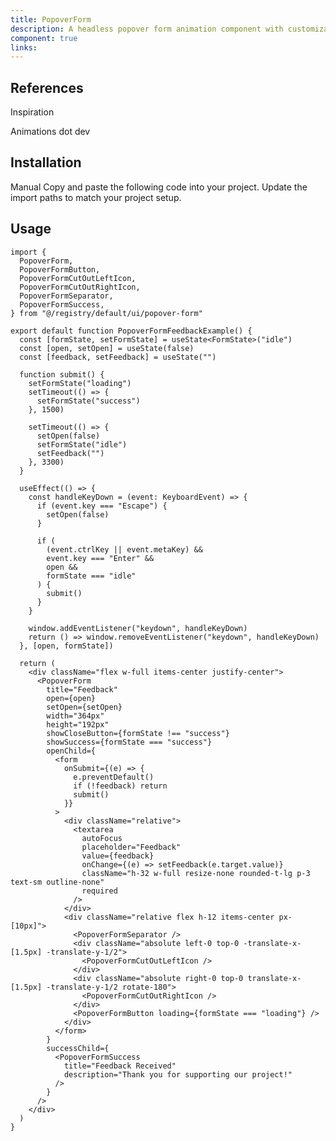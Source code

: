 ```yaml
---
title: PopoverForm
description: A headless popover form animation component with customizable options.
component: true
links:
---
```


<ComponentPreview
  name="popover-form-demo"
  className="[&_.preview>[data-orientation=vertical]]:sm:max-w-[70%]"
  description="All variations"
/>

## References

<Citations>
  <p className="font-medium text-primary">Inspiration</p>
  <CitationList>
    <CitationItem>
      <CitationLink
        href="https://animations.dev/learn"
        target="_blank"
        rel="noopener noreferrer"
      >
        Animations dot dev
      </CitationLink>
    </CitationItem>
  </CitationList>
</Citations>

## Installation

<Tabs defaultValue="manual">
  <TabsList>
    <TabsTrigger value="manual">Manual</TabsTrigger>
  </TabsList>
  <TabsContent value="manual">
    <Steps>
      <Step>Copy and paste the following code into your project.</Step>
      <ComponentSource name="popover-form" />
      <Step>Update the import paths to match your project setup.</Step>
    </Steps>
  </TabsContent>
</Tabs>

## Usage

```tsx
import {
  PopoverForm,
  PopoverFormButton,
  PopoverFormCutOutLeftIcon,
  PopoverFormCutOutRightIcon,
  PopoverFormSeparator,
  PopoverFormSuccess,
} from "@/registry/default/ui/popover-form"
```

```typescriptreact
export default function PopoverFormFeedbackExample() {
  const [formState, setFormState] = useState<FormState>("idle")
  const [open, setOpen] = useState(false)
  const [feedback, setFeedback] = useState("")

  function submit() {
    setFormState("loading")
    setTimeout(() => {
      setFormState("success")
    }, 1500)

    setTimeout(() => {
      setOpen(false)
      setFormState("idle")
      setFeedback("")
    }, 3300)
  }

  useEffect(() => {
    const handleKeyDown = (event: KeyboardEvent) => {
      if (event.key === "Escape") {
        setOpen(false)
      }

      if (
        (event.ctrlKey || event.metaKey) &&
        event.key === "Enter" &&
        open &&
        formState === "idle"
      ) {
        submit()
      }
    }

    window.addEventListener("keydown", handleKeyDown)
    return () => window.removeEventListener("keydown", handleKeyDown)
  }, [open, formState])

  return (
    <div className="flex w-full items-center justify-center">
      <PopoverForm
        title="Feedback"
        open={open}
        setOpen={setOpen}
        width="364px"
        height="192px"
        showCloseButton={formState !== "success"}
        showSuccess={formState === "success"}
        openChild={
          <form
            onSubmit={(e) => {
              e.preventDefault()
              if (!feedback) return
              submit()
            }}
          >
            <div className="relative">
              <textarea
                autoFocus
                placeholder="Feedback"
                value={feedback}
                onChange={(e) => setFeedback(e.target.value)}
                className="h-32 w-full resize-none rounded-t-lg p-3 text-sm outline-none"
                required
              />
            </div>
            <div className="relative flex h-12 items-center px-[10px]">
              <PopoverFormSeparator />
              <div className="absolute left-0 top-0 -translate-x-[1.5px] -translate-y-1/2">
                <PopoverFormCutOutLeftIcon />
              </div>
              <div className="absolute right-0 top-0 translate-x-[1.5px] -translate-y-1/2 rotate-180">
                <PopoverFormCutOutRightIcon />
              </div>
              <PopoverFormButton loading={formState === "loading"} />
            </div>
          </form>
        }
        successChild={
          <PopoverFormSuccess
            title="Feedback Received"
            description="Thank you for supporting our project!"
          />
        }
      />
    </div>
  )
}
```
